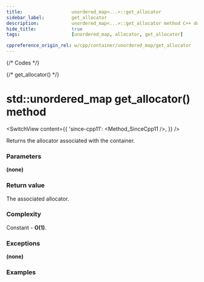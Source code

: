 ```yaml
---
title:					unordered_map<...>::get_allocator
sidebar_label:			get_allocator
description:			unordered_map<...>::get_allocator method C++ documentation
hide_title:				true
tags:					[unordered_map, allocator, get_allocator]

cppreference_origin_rel: w/cpp/container/unordered_map/get_allocator
---
```



{/* Codes */}

{/* get_allocator() */}

# std::unordered_map get_allocator() method

<SwitchView content={{
	'since-cpp11': <Method_SinceCpp11 />,
}} />

Returns the allocator associated with the container.

### Parameters

**(none)**
 
### Return value

The associated allocator.

### Complexity

Constant - **O(1)**.

### Exceptions

**(none)**

### Examples

<ImproveSection />

